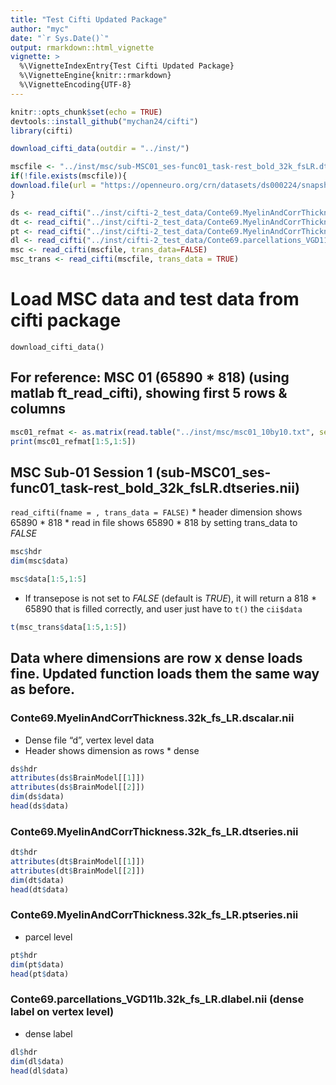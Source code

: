 ```yaml
---
title: "Test Cifti Updated Package"
author: "myc"
date: "`r Sys.Date()`"
output: rmarkdown::html_vignette
vignette: >
  %\VignetteIndexEntry{Test Cifti Updated Package}
  %\VignetteEngine{knitr::rmarkdown}
  %\VignetteEncoding{UTF-8}
---
```


```r
knitr::opts_chunk$set(echo = TRUE)
devtools::install_github("mychan24/cifti")
library(cifti)

download_cifti_data(outdir = "../inst/")

mscfile <- "../inst/msc/sub-MSC01_ses-func01_task-rest_bold_32k_fsLR.dtseries.nii"
if(!file.exists(mscfile)){
download.file(url = "https://openneuro.org/crn/datasets/ds000224/snapshots/00002/files/derivatives:surface_pipeline:sub-MSC01:processed_restingstate_timecourses:ses-func01:cifti:sub-MSC01_ses-func01_task-rest_bold_32k_fsLR.dtseries.nii", destfile = mscfile)
}

ds <- read_cifti("../inst/cifti-2_test_data/Conte69.MyelinAndCorrThickness.32k_fs_LR.dscalar.nii")
dt <- read_cifti("../inst/cifti-2_test_data/Conte69.MyelinAndCorrThickness.32k_fs_LR.dtseries.nii")
pt <- read_cifti("../inst/cifti-2_test_data/Conte69.MyelinAndCorrThickness.32k_fs_LR.ptseries.nii")
dl <- read_cifti("../inst/cifti-2_test_data/Conte69.parcellations_VGD11b.32k_fs_LR.dlabel.nii")
msc <- read_cifti(mscfile, trans_data=FALSE)
msc_trans <- read_cifti(mscfile, trans_data = TRUE)
```

# Load MSC data and test data from cifti package 
`download_cifti_data()`

## For reference: MSC 01 (65890 * 818) (using matlab ft_read_cifti), showing first 5 rows & columns
```r
msc01_refmat <- as.matrix(read.table("../inst/msc/msc01_10by10.txt", sep=","))
print(msc01_refmat[1:5,1:5])
```
## MSC Sub-01 Session 1 (sub-MSC01_ses-func01_task-rest_bold_32k_fsLR.dtseries.nii)

`read_cifti(fname = , trans_data = FALSE)`
* header dimension shows 65890 * 818
* read in file shows 65890 * 818 by setting trans_data to *FALSE*

```r
msc$hdr
dim(msc$data)

msc$data[1:5,1:5]
```

* If transepose is not set to *FALSE* (default is *TRUE*), it will return a 818 * 65890 that is filled correctly, and user just have to `t()` the `cii$data`
```r
t(msc_trans$data[1:5,1:5])
```

## Data where dimensions are row x dense loads fine. Updated function loads them the same way as before.
### Conte69.MyelinAndCorrThickness.32k_fs_LR.dscalar.nii

* Dense file "d", vertex level data
* Header shows dimension as rows * dense
```r
ds$hdr
attributes(ds$BrainModel[[1]])
attributes(ds$BrainModel[[2]])
dim(ds$data)
head(ds$data)

```

### Conte69.MyelinAndCorrThickness.32k_fs_LR.dtseries.nii
```r
dt$hdr
attributes(dt$BrainModel[[1]])
attributes(dt$BrainModel[[2]])
dim(dt$data)
head(dt$data)

```

### Conte69.MyelinAndCorrThickness.32k_fs_LR.ptseries.nii 

* parcel level
```r
pt$hdr
dim(pt$data)
head(pt$data)

```


### Conte69.parcellations_VGD11b.32k_fs_LR.dlabel.nii (dense label on vertex level)

* dense label
```r
dl$hdr
dim(dl$data)
head(dl$data)

```


